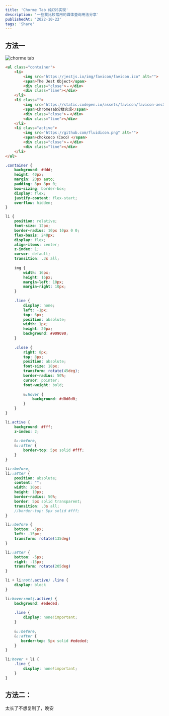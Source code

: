 ```yaml
---
title: 'Chorme Tab 纯CSS实现'
description: '一些我比较常用的媒体查询用法分享'
publishedAt: '2022-10-22'
tags: 'Share'
---
```


## 方法一
![chorme tab](/blog_Imge/chrome-tab.png)

```HTML
<ul class="container">
    <li>
        <img src="https://jestjs.io/img/favicon/favicon.ico" alt="">
        <span>The Jest Object</span>
        <div class="close">﹢</div>
        <div class="line"></div>
    </li>
    <li class="">
        <img src="https://static.codepen.io/assets/favicon/favicon-aec34940fbc1a6e787974dcd360f2c6b63348d4b1f4e06c77743096d55480f33.ico" alt="">
        <span>ChromeTab分栏实现</span>
        <div class="close">﹢</div>
        <div class="line"></div>
    </li>
    <li class="active">
        <img src="https://github.com/fluidicon.png" alt="">
        <span>chokcoco（Coco）</span>
        <div class="close">﹢</div>
        <div class="line"></div>
    </li>
</ul>
```

```SCSS
.container {
    background: #ddd;
    height: 40px;
    margin: 20px auto;
    padding: 8px 8px 0;
    box-sizing: border-box;
    display: flex;
    justify-content: flex-start;
    overflow: hidden;
}

li {
    position: relative;
    font-size: 12px;
    border-radius: 10px 10px 0 0;
    flex-basis: 240px;
    display: flex;
    align-items: center;
    z-index: 1;
    cursor: default;
    transition: .3s all;
    
    img {
        width: 16px;
        height: 16px;
        margin-left: 10px;
        margin-right: 10px; 
    }
    
    .line {
        display: none;
        left: -1px;
        top: 6px;
        position: absolute;
        width: 1px; 
        height: 20px;
        background: #909090;
    }
    
    .close {
        right: 8px;
        top: 8px;
        position: absolute;
        font-size: 18px;
        transform: rotate(45deg);
        border-radius: 50%;
        cursor: pointer;
        font-weight: bold;
        
        &:hover {
            background: #d0d0d0;
        }
    }
}

li.active {
    background: #fff;
    z-index: 2;
    
    &::before,
    &::after {
        border-top: 5px solid #fff;
    }
}

li::before,
li::after {
    position: absolute;
    content: "";
    width: 10px;
    height: 10px;
    border-radius: 50%;
    border: 5px solid transparent;
    transition: .3s all;
    //border-top: 5px solid #fff;
}

li::before {
    bottom: -5px;
    left: -15px;
    transform: rotate(135deg)
}

li::after {
    bottom: -5px;
    right: -15px;
    transform: rotate(205deg)
}

li + li:not(.active) .line {
    display: block
}

li:hover:not(.active) {
    background: #ededed;
    
    .line {
        display: none!important;
    }
    
    &::before,
    &::after {
       border-top: 5px solid #ededed; 
    }
}

li:hover + li {
    .line {
        display: none!important;
    }
}
```
## 方法二：
太长了不想复制了，晚安
